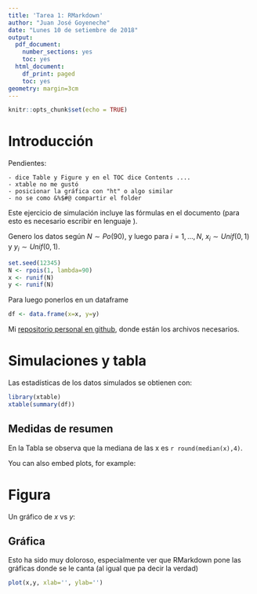 ```yaml
---
title: 'Tarea 1: RMarkdown'
author: "Juan José Goyeneche"
date: "Lunes 10 de setiembre de 2018"
output:
  pdf_document:
    number_sections: yes
    toc: yes
  html_document:
    df_print: paged
    toc: yes
geometry: margin=3cm
---
```


```r
knitr::opts_chunk$set(echo = TRUE)
```

# Introducción

Pendientes: 

    - dice Table y Figure y en el TOC dice Contents ....
    - xtable no me gustó
    - posicionar la gráfica con "ht" o algo similar
    - no se como &%$#@ compartir el folder

Este ejercicio de simulación incluye las fórmulas en el documento (para esto
es necesario escribir en lenguaje \LaTeX).

Genero los datos según $N \sim Po(90)$, y luego  para $i=1,\ldots, N$, $x_i \sim Unif(0,1)$ y 
$y_i \sim Unif(0,1)$.

```r
set.seed(12345)
N <- rpois(1, lambda=90)
x <- runif(N)
y <- runif(N)
```
Para luego ponerlos en un dataframe

```r
df <- data.frame(x=x, y=y)
```


Mi [repositorio personal        en github](<https://github.com/jjgoye/cursoIESTA/tree/master/tarea1/Rmarkdown>), donde están los archivos necesarios.

# Simulaciones y tabla

Las estadísticas de los    datos simulados se obtienen con:

```r
library(xtable)
xtable(summary(df))
```
## Medidas de resumen

\begin{table}[h]
\centering
\begin{tabular}{rll}
\hline
& x & y \\
\hline
1 & Min. :0.001137 & Min. :0.009464 \\
2 & 1st Qu.:0.247632 & 1st Qu.:0.349809 \\
3 & Median :0.505534 & Median :0.629943 \\
4 & Mean :0.506314 & Mean :0.580663 \\
5 & 3rd Qu.:0.758928 & 3rd Qu.:0.812205 \\
6 & Max. :0.989737 & Max. :0.993378 \\
\hline
\end{tabular}
\caption{Medidas de resumen}
\label{table:1}
\end{table}

En la Tabla \ref{table:1} se observa que la mediana de las x 
es `r round(median(x),4)`.


You can also embed plots, for example:


# Figura

Un gráfico de $x$ vs $y$:

## Gráfica

<!-- \begin{figure}[h] -->
<!-- \caption{Example of a parametric plot ($\sin (x), \cos(x), x$)} -->
<!-- \centering -->
<!-- `r plot(x, y)` -->
<!-- \end{figure} -->

Esto ha sido muy doloroso, especialmente ver que RMarkdown pone las gráficas donde se le canta (al igual que \LaTeX pa decir la verdad)

```r
plot(x,y, xlab='', ylab='')
```


